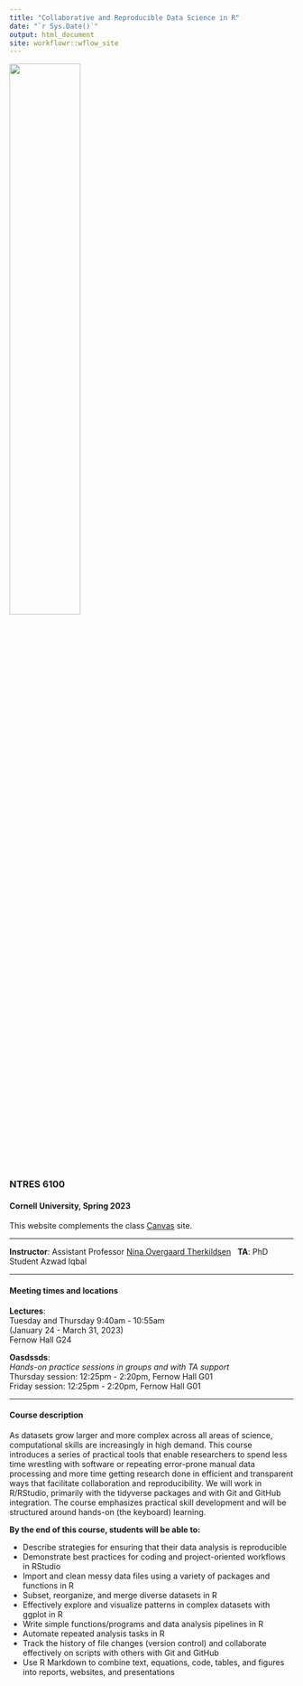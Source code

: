 ```yaml
---
title: "Collaborative and Reproducible Data Science in R"
date: "`r Sys.Date()`"
output: html_document
site: workflowr::wflow_site
---
```


![](assets/logo.png){width=50%}  

### NTRES 6100 

#### Cornell University, Spring 2023


This website complements the class [Canvas](https://canvas.cornell.edu/courses/51175) site.  

***

**Instructor**: Assistant Professor [Nina Overgaard Therkildsen](https://www.therkildsenlab.com)
&nbsp;
**TA**: PhD Student Azwad Iqbal

***
#### Meeting times and locations

**Lectures**:  
Tuesday and Thursday 9:40am - 10:55am  
(January 24 - March 31, 2023)   
Fernow Hall G24 

**Oasdssds**:  
*Hands-on practice sessions in groups and with TA support*  
Thursday session: 12:25pm - 2:20pm, Fernow Hall G01  
Friday session: 12:25pm - 2:20pm, Fernow Hall G01  


***

#### Course description    

As datasets grow larger and more complex across all areas of science, computational skills are increasingly in high demand. This course introduces a series of practical tools that enable researchers to spend less time wrestling with software or repeating error-prone manual data processing and more time getting research done in efficient and transparent ways that facilitate collaboration and reproducibility. We will work in R/RStudio, primarily with the tidyverse packages and with Git and GitHub integration. The course emphasizes practical skill development and will be structured around hands-on (the keyboard) learning.  

**By the end of this course, students will be able to:**  

* Describe strategies for ensuring that their data analysis is reproducible  
* Demonstrate best practices for coding and project-oriented workflows in RStudio  
* Import and clean messy data files using a variety of packages and functions in R  
* Subset, reorganize, and merge diverse datasets in R  
* Effectively explore and visualize patterns in complex datasets with ggplot in R  
* Write simple functions/programs and data analysis pipelines in R  
* Automate repeated analysis tasks in R  
* Track the history of file changes (version control) and collaborate effectively on scripts with others with Git and GitHub  
* Use R Markdown to combine text, equations, code, tables, and figures into reports, websites, and presentations  

